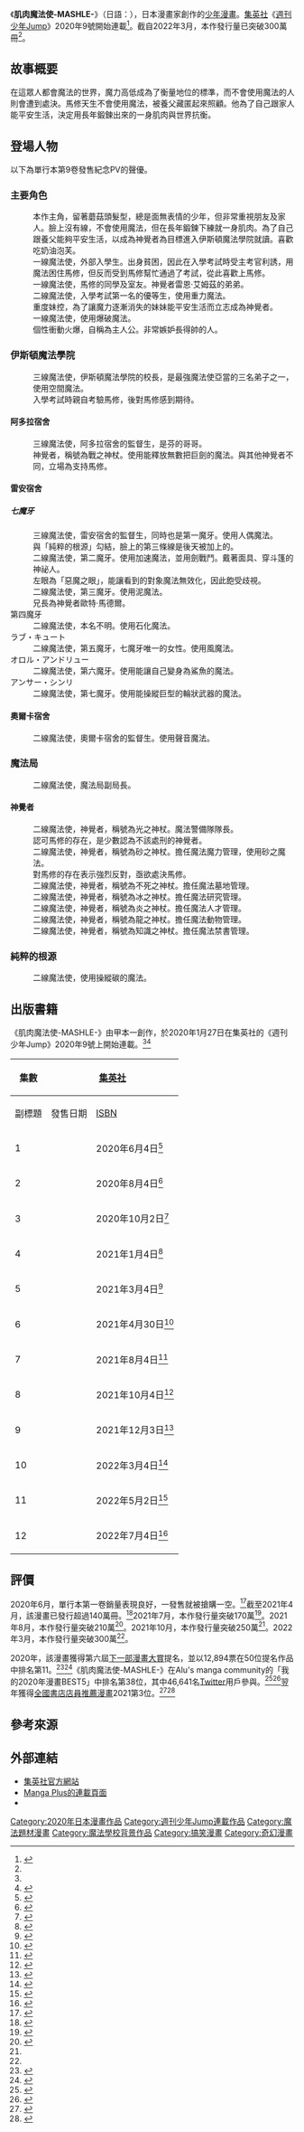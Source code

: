 {{未完結}}
{{Infobox animanga/Headerofja
|title= 肌肉魔法使-MASHLE-
|image= マッシュル -MASHLE- 01.jpg
|size= 
|caption= 單行本第1卷封面
|japanese= マッシュル -MASHLE-
|english= Mashle: Magic and Muscles
|genre=  [[奇幻|奇幻]]<ref name="natalie364713"/>、[[搞笑|搞笑]]<ref>{{cite web|title=Stimulating a Sense of Curiosity|url=https://www.nippon-foundation.or.jp/en/news/articles/2020/20200319-42787.html|website=Nippon Foundation|accessdate=2020-06-19|date=2020-03-19}}</ref>
}}
{{Infobox animanga/name
|official=
|formal= {{flagicon|Taiwan}} 肌肉魔法使-MASHLE-
|common=肌肉魔法师马修
}}
{{Infobox animanga/Manga
|作者= {{link-ja|甲本一}}
|連載雜誌= {{flagicon|JPN}} [[週刊少年Jump|週刊少年Jump]]
|出版社={{flagicon|JPN}} [[集英社|集英社]]<br>{{flagicon|TWN}} [[東立出版社|東立出版社]]
|label={{flagicon|JPN}} Jump Comics
|開始= 2020年1月27日
|標題=
|網路= 
|結束= 
|冊數= {{flagicon|JPN}} 11卷（2022年5月）<br/>{{flagicon|TWN}} 1卷（2021年10月）
|話數= 
|其他 = 
}}
{{Infobox animanga/Footerofja}}

《'''肌肉魔法使-MASHLE-'''》（日語：{{lang|ja|マッシュル -MASHLE-}}），日本漫畫家{{link-ja|甲本一}}創作的[[少年漫畫|少年漫畫]]。[[集英社|集英社]]《[[週刊少年Jump|週刊少年Jump]]》2020年9號開始連載<ref name="natalie364713">{{Cite web|date=2020-01-27|script-title=ja:魔法がすべての世界で頼りになるのは筋肉？ジャンプのファンタジー新連載|url=https://natalie.mu/comic/news/364713|work=[[コミックナタリー|コミックナタリー]]|publisher=ナターシャ|accessdate=2020-06-07}}</ref>。截自2022年3月，本作發行量已突破300萬冊<ref name="vol10"/>。

==故事概要==
在這眾人都會魔法的世界，魔力高低成為了衡量地位的標準，而不會使用魔法的人則會遭到處決。馬修天生不會使用魔法，被養父藏匿起來照顧。他為了自己跟家人能平安生活，決定用長年鍛鍊出來的一身肌肉與世界抗衡。

==登場人物==
以下為單行本第9卷發售紀念PV的聲優。
===主要角色===
; {{nihongo| 馬修·班地德 |マッシュ・バーンデッド|聲：[[花江夏樹|花江夏樹]]}}
: 本作主角，留著蘑菇頭髮型，總是面無表情的少年，但非常重視朋友及家人。臉上沒有線，不會使用魔法，但在長年鍛鍊下練就一身肌肉。為了自己跟養父能夠平安生活，以成為神覺者為目標進入伊斯頓魔法學院就讀。喜歡吃奶油泡芙。
; {{nihongo| 萊蒙·埃爾文 |レモン・アーヴィン}}
: 一線魔法使，外部入學生。出身貧困，因此在入學考試時受主考官利誘，用魔法困住馬修，但反而受到馬修幫忙通過了考試，從此喜歡上馬修。
; {{nihongo| 芬·艾姆茲 |フィン・エイムズ}}
: 一線魔法使，馬修的同學及室友。神覺者雷恩‧艾姆茲的弟弟。
; {{nihongo| 蘭斯·克勞恩 |ランス・クラウン}}
: 二線魔法使，入學考試第一名的優等生，使用重力魔法。
: 重度妹控，為了讓魔力逐漸消失的妹妹能平安生活而立志成為神覺者。
; {{nihongo| 多特·巴雷特 |ドット・バレット}}
: 一線魔法使，使用爆破魔法。
: 個性衝動火爆，自稱為主人公。非常嫉妒長得帥的人。

===伊斯頓魔法學院===
; {{nihongo| 沃爾帕克 |ウォールバーグ}}
: 三線魔法使，伊斯頓魔法學院的校長，是最強魔法使亞當的三名弟子之一，使用空間魔法。
: 入學考試時親自考驗馬修，後對馬修感到期待。
====阿多拉宿舍====
; {{nihongo| 雷恩·艾姆茲 |レイン・エイムズ}}
: 三線魔法使，阿多拉宿舍的監督生，是芬的哥哥。
: 神覺者，稱號為戰之神杖。使用能釋放無數把巨劍的魔法。與其他神覺者不同，立場為支持馬修。

====雷安宿舍====
=====七魔牙=====
; {{nihongo| 阿貝爾·沃克 |アベル・ウォーカー}}
: 三線魔法使，雷安宿舍的監督生，同時也是第一魔牙。使用人偶魔法。
: 與「純粹的根源」勾結，臉上的第三條線是後天被加上的。
; {{nihongo| 阿比斯·雷澤 |アビス・レイザー）|聲：[[甲斐田裕子|甲斐田裕子]]}}
: 二線魔法使，第二魔牙。使用加速魔法，並用劍戰鬥。戴著面具、穿斗篷的神祕人。
: 左眼為「惡魔之眼」，能讓看到的對象魔法無效化，因此飽受歧視。
; {{nihongo| 沃思·馬德爾 |ワース・マドル}}
: 二線魔法使，第三魔牙。使用泥魔法。
: 兄長為神覺者歐特·馬德爾。
; 第四魔牙
: 二線魔法使，本名不明。使用石化魔法。
; ラブ・キュート
: 二線魔法使，第五魔牙，七魔牙唯一的女性。使用風魔法。
; オロル・アンドリュー
: 二線魔法使，第六魔牙。使用能讓自己變身為鯊魚的魔法。
; アンサー・シンリ
: 二線魔法使，第七魔牙。使用能操縱巨型的輪狀武器的魔法。

====奧爾卡宿舍====
; {{nihongo| 瑪格麗特·馬卡龍 |マーガレット・マカロン}}
: 二線魔法使，奧爾卡宿舍的監督生。使用聲音魔法。

===魔法局===
; {{nihongo| 布萊斯 |ブレス・ミニスター}}
: 二線魔法使，魔法局副局長。
====神覺者====
; {{nihongo| 萊奧·格蘭茲 |ライオ・グランツ}}
: 二線魔法使，神覺者，稱號為光之神杖。魔法警備隊隊長。
: 認可馬修的存在，是少數認為不該處刑的神覺者。
; {{nihongo| 歐特·馬德爾 |オーター・マドル}}
: 二線魔法使，神覺者，稱號為砂之神杖。擔任魔法魔力管理，使用砂之魔法。
: 對馬修的存在表示強烈反對，亟欲處決馬修。
; {{nihongo| 瑞納圖斯·雷沃爾 |レナトス・リボル}}
: 二線魔法使，神覺者，稱號為不死之神杖。擔任魔法墓地管理。
; {{nihongo| 斯拉拉·黑爾斯頓 |ツララ・ヘイルストーン}}
: 二線魔法使，神覺者，稱號為冰之神杖。擔任魔法研究管理。
; {{nihongo| 卡爾多·科西納 |カルド・ゲヘナ}}
: 二線魔法使，神覺者，稱號為炎之神杖。擔任魔法人才管理。
; {{nihongo| 阿吉德·泰隆 |アギト・タイロン}}
: 二線魔法使，神覺者，稱號為龍之神杖。擔任魔法動物管理。
; {{nihongo| 蘇菲娜·布里維亞 |ソフィナ・ブリビア}}
: 二線魔法使，神覺者，稱號為知識之神杖。擔任魔法禁書管理。
===純粹的根源===
; {{nihongo| 塞爾·沃 |セル・ウォー}}
: 二線魔法使，使用操縱碳的魔法。

==出版書籍==
《肌肉魔法使-MASHLE-》由甲本一創作，於2020年1月27日在集英社的《週刊少年Jump》2020年9號上開始連載。<ref name="natalie364713"/><ref>{{cite web|last=Sherman|first=Jennifer|title=3 New Manga Launch in Shonen Jump in Early 2020|url=https://www.animenewsnetwork.com/news/2020-01-03/3-new-manga-launch-in-shonen-jump-in-early-2020/.154899|website=[[Anime_News_Network|Anime News Network]]|accessdate=2020-06-14|date=2020-01-03}}</ref>

{| class=wikitable style="font-size:small;"
!rowspan="2"|集數
!colspan="3"|{{flagicon|JPN}} [[集英社|集英社]]
!colspan="3"|{{flagicon|TWN}} [[東立出版社|東立出版社]]
|-
!副標題!!發售日期!![[ISBN|ISBN]]!!副標題!!發售日期!!ISBN
|-
! 1 
| {{lang|ja|マッシュ・バーンデッドと鍛え抜かれた筋肉}}
| 2020年6月4日<ref name="vol1">{{cite web|script-title=ja:マッシュル―MASHLE― 1|url=https://www.s-manga.net/items/contents.html?isbn=978-4-08-882329-4|publisher=[[集英社|集英社]]|access-date=2020-06-14|language=ja}}</ref> || ISBN 978-4-08-882329-4
| 馬修·班地德與千錘百鍊的肌肉
| 2021年10月7日 || ISBN 978-957-26-6191-8
|-
! 2
| {{lang|ja|マッシュ・バーンデッドと鉄の魔法}}
| 2020年8月4日<ref name="vol2">{{cite web|script-title=ja:マッシュル―MASHLE― 2|url=https://www.s-manga.net/items/contents.html?isbn=978-4-08-882377-5|publisher=[[集英社|集英社]]|access-date=2020-06-19|language=ja}}</ref> || ISBN 978-4-08-882377-5
| 
| || 
|-
! 3
| {{lang|ja|マッシュ・バーンデッドと仮面の魔法使い}}
| 2020年10月2日<ref name="vol3">{{cite web|script-title=ja:マッシュル―MASHLE― 3|url=https://www.s-manga.net/items/contents.html?isbn=978-4-08-882425-3|publisher=[[集英社|集英社]]|access-date=2020-08-18|language=ja}}</ref>|| ISBN 978-4-08-882425-3
| 
|  || 
|-
! 4
| {{lang|ja|マッシュ・バーンデットと弱肉強食}}
| 2021年1月4日<ref name="vol4">{{cite web|script-title=ja:マッシュル―MASHLE― 4|url=https://www.s-manga.net/items/contents.html?isbn=978-4-08-882526-7|publisher=[[集英社|集英社]]|access-date=2020-11-24|language=ja}}</ref> || ISBN 978-4-08-882526-7
| 
|  || 
|-
! 5
| {{lang|ja|マッシュ・バーンデットと魔法の鏡}}
| 2021年3月4日<ref name="vol5">{{cite web|script-title=ja:マッシュル―MASHLE― 5|url=https://www.s-manga.net/items/contents.html?isbn=978-4-08-882575-5|publisher=[[集英社|集英社]]|access-date=2021-02-07|language=ja}}</ref>|| ISBN 978-4-08-882575-5
| 
|  || 
|-
! 6
| {{lang|ja|フィン・エイムズと友達}}
| 2021年4月30日<ref name="vol6">{{cite web|script-title=ja:マッシュル―MASHLE― 6|url=https://www.s-manga.net/items/contents.html?isbn=978-4-08-882639-4|publisher=[[集英社|集英社]]|access-date=2021-04-02|language=ja}}</ref> || ISBN 978-4-08-882639-4
| 
|  || 
|-
! 7
| {{lang|ja|マッシュ・バーンデッドと暴走の庭球}}
| 2021年8月4日<ref name="vol7">{{cite web|script-title=ja:マッシュル―MASHLE― 7|url=https://www.s-manga.net/items/contents.html?isbn=978-4-08-882728-5|publisher=[[集英社|集英社]]|access-date=2021-06-25|language=ja}}</ref> || ISBN 978-4-08-882728-5
| 
|  || 
|-
! 8
| {{lang|ja|マッシュ・バーンデッドと4枚の金剛刃}}
| 2021年10月4日<ref name="vol8">{{cite web|script-title=ja:マッシュル―MASHLE― 8|url=https://books.shueisha.co.jp/items/contents.html?isbn=978-4-08-882787-2|publisher=[[集英社|集英社]]|access-date=2021-09-30|language=ja}}</ref> || ISBN 978-4-08-882787-2
| 
|  || 
|-
! 9
| {{lang|ja|マッシュ・バーンデッドと三魔対争神覚者最終試験}}
| 2021年12月3日<ref name="vol9">{{cite web|script-title=ja:マッシュル―MASHLE― 9|url=https://books.shueisha.co.jp/items/contents.html?isbn=978-4-08-882844-2|publisher=[[集英社|集英社]]|access-date=2021-11-29|language=ja}}</ref> || ISBN 978-4-08-882844-2
| 
|  || 
|-
! 10
| {{lang|ja|マッシュ・バーンデッドと磁石の鎧}}
| 2022年3月4日<ref name="vol10">{{cite web|script-title=ja:マッシュル―MASHLE― 10|url=https://books.shueisha.co.jp/items/contents.html?isbn=978-4-08-883036-0|publisher=[[集英社|集英社]]|access-date=2022-02-17|language=ja}}</ref>|| ISBN 978-4-08-883036-0
| 
|  || 
|-
! 11
| {{lang|ja|マッシュ・バーンデッドと水の神}}
| 2022年5月2日<ref name="vol11">{{cite web|script-title=ja:マッシュル―MASHLE― 11|url=https://books.shueisha.co.jp/items/contents.html?isbn=978-4-08-883097-1|publisher=[[集英社|集英社]]|access-date=2022-04-03|language=ja}}</ref>|| ISBN 978-4-08-883097-1
| 
|  || 
|-
! 12
| {{lang|ja|マッシュ・バーンデッドと5人の兄弟}}
| 2022年7月4日<ref>{{Cite web |script-title=ja:マッシュル―MASHLE― 12|publisher=[[集英社|集英社]]|url=https://www.shueisha.co.jp/books/items/contents.html?isbn=978-4-08-883159-6 |website= |language=ja |access-date=2022-06-25}}</ref>|| ISBN 978-4-08-883159-6
| 
|  || 
|}

==評價==
2020年6月，單行本第一卷銷量表現良好，一發售就被搶購一空。<ref>{{cite tweet|user=mashle_official|number=1271686080677335041|script-title=ja:#マッシュル 1巻まさかの売り切れ続出！ありがとうございます！(驚いております) 購入を迷っているみなさま！今も一縷の望みをかけて絶賛拡散中の第１話はこちらから読めます💪💪|language=ja|date=2020-06-13|access-date=2020-06-14}}</ref>截至2021年4月，該漫畫已發行超過140萬冊。<ref>{{cite tweet|user=mashle_official|number=1386626845257310215|script-title=ja:【#マッシュル 140万部突破‼️】|language=ja|date=2021-04-26|access-date=2021-04-26}}</ref>2021年7月，本作發行量突破170萬<ref>{{Cite news|url=https://www.youtube.com/watch?v=5nJJfxvsHLM|script-title=ja:【賞金500万&アニメ化】オーディションに参加する漫画家がついに決定!!【ジャンプ＋】|work=[[YouTube|YouTube]]|date=2021-07-02|accessdate=2021-08-06}}</ref>。2021年8月，本作發行量突破210萬<ref>{{Cite web |url=https://twitter.com/mashle_official/status/1422467295339696130 |script-title=ja:【#マッシュル 7巻 8/4発売‼️】 |author= |date=2021年8月3日 |publisher=マッシュル-MASHLE-公式 |language=ja |accessdate= |quote= }}</ref>。2021年10月，本作發行量突破250萬<ref name="vol8"/>。2022年3月，本作發行量突破300萬<ref name="vol10"/>。

2020年，該漫畫獲得第六屆[[下一部漫畫大賞|下一部漫畫大賞]]提名，並以12,894票在50位提名作品中排名第11。<ref>{{cite web|last=Loveridge|first=Lynzee|title=Nominees Announced For Reader-Chosen Tsugi ni Kuru Manga 2020 Awards|url=https://www.animenewsnetwork.com/interest/2020-06-19/nominees-announced-for-reader-chosen-tsugi-ni-kuru-manga-2020-awards/.160843|website=[[Anime_News_Network|Anime News Network]]|access-date=2020-06-19|date=2020-06-19}}</ref><ref>{{cite web|script-title=ja:コミックス部門 結果発表 - 次にくるマンガ大賞 2020|url=https://tsugimanga.jp/winner2020-comics/|website=Tsugi Manga|language=ja|access-date=2021-05-15|url-status=dead|archiveurl=https://web.archive.org/web/20201101025752/https://tsugimanga.jp/winner2020-comics/|archivedate=2020-11-01}}</ref>《肌肉魔法使-MASHLE-》在Alu's manga community的「我的2020年漫畫BEST5」中排名第38位，其中46,641名[[Twitter|Twitter]]用戶參與。<ref>{{cite web|script-title=ja:マンガコミュニティの「アル」、Twitterユーザー4万人が選んだ「#私の2020年マンガBEST5」ランキングTOP100を発表！|url=https://prtimes.jp/main/html/rd/p/000000022.000041122.html|website=PR Times|access-date=2021-02-16|language=ja|date=2020-12-17|archive-url=https://web.archive.org/web/20201217032904/https://prtimes.jp/main/html/rd/p/000000022.000041122.html|archive-date=2020-12-17|url-status=live}}</ref><ref>{{cite web|script-title=ja:#私の2020年マンガBEST5 4万人が選んだTOP50ランキング|url=https://alu.jp/article/TLPEf6L0gNgxNdmaC81c|website=alu.jp|publisher=alu inc.|access-date=2021-02-16|archive-url=https://web.archive.org/web/20201217005656/https://alu.jp/article/TLPEf6L0gNgxNdmaC81c|archive-date=2020-12-17|language=ja|date=2020-12-16|url-status=dead}}</ref>翌年獲得[[全國書店店員推薦漫畫|全國書店店員推薦漫畫]]2021第3位。<ref>{{Cite web|script-title=ja:全国書店員が選んだおすすめコミック2021|website=Honya Club com|url=https://www.honyaclub.com/shop/c/cosuma/|access-date=2021-04-14|archive-url=https://archive.today/e8O3D|archive-date=2021-04-15|url-status=live}}</ref><ref>{{cite web|script-title=ja:全国書店員が選んだおすすめマンガ、今年の1位は「わたしの幸せな結婚」|url=https://natalie.mu/comic/news/414249|website=[[Natalie_(網站)|Natalie]]|publisher=Natasha, Inc.|access-date=2021-04-15|language=ja|date=2021-01-29}}</ref>

==參考來源==
{{reflist|30em}}

==外部連結==
* [http://www.shonenjump.com/j/rensai/mashle.html 集英社官方網站] 
* [https://mangaplus.shueisha.co.jp/titles/100083 Manga Plus的連載頁面]
* {{ann|manga|23468}}

{{週刊少年Jump連載中}}
{{週刊少年Jump 2020年代連載作品}}

{{DEFAULTSORT:Mashle}}
[[Category:2020年日本漫畫作品|Category:2020年日本漫畫作品]]
[[Category:週刊少年Jump連載作品|Category:週刊少年Jump連載作品]]
[[Category:魔法題材漫畫|Category:魔法題材漫畫]]
[[Category:魔法學校背景作品|Category:魔法學校背景作品]]
[[Category:搞笑漫畫|Category:搞笑漫畫]]
[[Category:奇幻漫畫|Category:奇幻漫畫]]